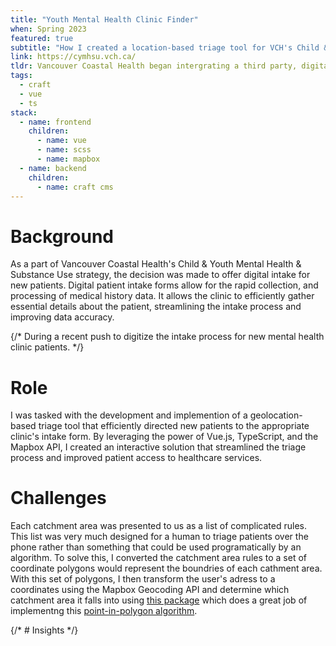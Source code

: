 ```yaml
---
title: "Youth Mental Health Clinic Finder"
when: Spring 2023
featured: true
subtitle: "How I created a location-based triage tool for VCH's Child & Youth Mental Health clinics"
link: https://cymhsu.vch.ca/
tldr: Vancouver Coastal Health began intergrating a third party, digital intake solution for Child & Youth Mental Health (CYMHSU) clinics.  Because the platform did not offer the ability to triage new patients based on location,  my team was brought in to connect new patients with the new intake flow.  Using the Mapbox API and Vue.js, I created an interactive triaging tool that connects patients with a mental health clinic within their respective catchment area.
tags:
  - craft
  - vue
  - ts
stack:
  - name: frontend
    children:
      - name: vue
      - name: scss
      - name: mapbox
  - name: backend
    children:
      - name: craft cms
---
```


# Background

As a part of Vancouver Coastal Health's Child & Youth Mental Health & Substance Use strategy, the decision was made to offer digital intake for new patients. Digital patient intake forms allow for the rapid collection, and processing of medical history data. It allows the clinic to efficiently gather essential details about the patient, streamlining the intake process and improving data accuracy.

{/* During a recent push to digitize the intake process for new mental health clinic patients. */}

# Role

I was tasked with the development and implemention of a geolocation-based triage tool that efficiently directed new patients to the appropriate clinic's intake form. By leveraging the power of Vue.js, TypeScript, and the Mapbox API, I created an interactive solution that streamlined the triage process and improved patient access to healthcare services.

# Challenges

Each catchment area was presented to us as a list of complicated rules. This list was very much designed for a human to triage patients over the phone rather than something that could be used programatically by an algorithm. To solve this, I converted the catchment area rules to a set of coordinate polygons would represent the boundries of each cathment area. With this set of polygons, I then transform the user's adress to a coordinates using the Mapbox Geocoding API and determine which catchment area it falls into using [this package](https://www.npmjs.com/package/point-in-polygon-hao) which does a great job of implementng this [point-in-polygon algorithm](https://www.researchgate.net/publication/328261365_Optimal_Reliable_Point-in-Polygon_Test_and_Differential_Coding_Boolean_Operations_on_Polygons).

{/* # Insights */}
